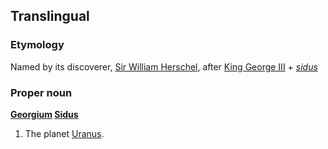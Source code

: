 ==Translingual==

===Etymology===
Named by its discoverer, [[w:Sir William Herschel|Sir William Herschel]], after [[w:George III of the United Kingdom|King George III]] + {{L.}} ''[[sidus]]''

===Proper noun===
'''[[Georgium]] [[sidus|Sidus]]'''

# {{astronomy|obsolete}} The planet [[Uranus]].